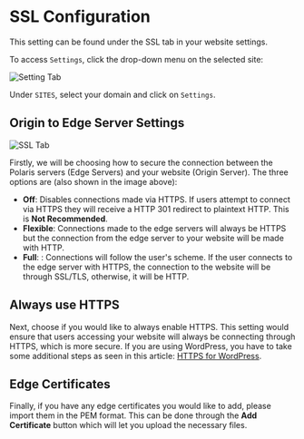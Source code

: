 # SSL Configuration

This setting can be found under the SSL tab in your website settings.

To access `Settings`, click the drop-down menu on the selected site:

![Setting Tab](/img/security-center/overview/settings-tab.png)

Under `SITES`, select your domain and click on `Settings`.

## Origin to Edge Server Settings

![SSL Tab](/img/security-center/ssl/ssl-tab.png)

Firstly, we will be choosing how to secure the connection between the Polaris servers (Edge
Servers) and your website (Origin Server). The three options are (also shown in the image
above):

-	**Off**: Disables connections made via HTTPS. If users attempt to connect via HTTPS they
will receive a HTTP 301 redirect to plaintext HTTP. This is **Not Recommended**.
-	**Flexible**: Connections made to the edge servers will always be HTTPS but the connection
from the edge server to your website will be made with HTTP.
-	**Full**: : Connections will follow the user's scheme. If the user connects to the edge server
with HTTPS, the connection to the website will be through SSL/TLS, otherwise, it will be
HTTP.

## Always use HTTPS

Next, choose if you would like to always enable HTTPS. This setting would ensure that users
accessing your website will always be connecting through HTTPS, which is more secure. If you
are using WordPress, you have to take some additional steps as seen in this article: [HTTPS for WordPress](https://make.wordpress.org/support/user-manual/web-publishing/https-for-wordpress/).

## Edge Certificates

Finally, if you have any edge certificates you would like to add, please import them in the PEM
format. This can be done through the **Add Certificate** button which will let you upload the
necessary files.
